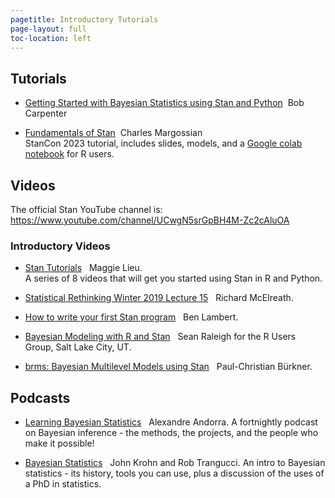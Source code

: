 ```yaml
---
pagetitle: Introductory Tutorials
page-layout: full
toc-location: left
---
```


## Tutorials

* [Getting Started with Bayesian Statistics using Stan and Python](https://github.com/bob-carpenter/stan-getting-started){target="_blank"} &nbsp;Bob Carpenter

* [Fundamentals of Stan](https://github.com/charlesm93/stanTutorial/tree/main/StanCon2023)  &nbsp;Charles Margossian</br>
StanCon 2023 tutorial, includes slides, models, and a [Google colab notebook](https://github.com/charlesm93/stanTutorial/blob/main/StanCon2023/Stan_tutorial.ipynb) for R users.


## Videos

The official Stan YouTube channel is:  [https://www.youtube.com/channel/UCwgN5srGpBH4M-Zc2cAluOA](https://www.youtube.com/channel/UCwgN5srGpBH4M-Zc2cAluOA){target="_blank"}

### Introductory Videos

* [Stan Tutorials](https://www.youtube.com/playlist?list=PLCrWEzJgSUqwL85xIj1wubGdY15C5Gf7H){target="_blank"} &nbsp; Maggie Lieu.</br>
A series of 8 videos that will get you started using Stan in R and Python.

* [Statistical Rethinking Winter 2019 Lecture 15](https://www.youtube.com/watch?v=AALYPv5xSos&list=PLCrWEzJgSUqzcQOaXB_Sz0hIF5VsFeW86&index=1&pp=gAQBiAQB){target="_blank"} &nbsp; Richard McElreath.

* [How to write your first Stan program](https://youtu.be/YZZSYIx1-mw?si=7l1IBbmbQLPfwZAH){target="_blank"} &nbsp; Ben Lambert.

* [Bayesian Modeling with R and Stan](https://youtu.be/QqwCqPYbatA?si=9V24gXbdSg35kw8H){target="_blank"} &nbsp; Sean Raleigh for the R Users Group, Salt Lake City, UT.

* [brms: Bayesian Multilevel Models using Stan](https://www.youtube.com/watch?v=40o0_0XTB6E&list=PLCrWEzJgSUqzcQOaXB_Sz0hIF5VsFeW86&index=5&t=10s){target="_blank"} &nbsp; Paul-Christian B&uuml;rkner.


## Podcasts

* [Learning Bayesian Statistics](https://creators.spotify.com/pod/show/learn-bayes-stats){target="_blank"} &nbsp; Alexandre Andorra.
A fortnightly podcast on Bayesian inference - the methods, the projects, and the people who make it possible!

* [Bayesian Statistics](https://www.superdatascience.com/podcast/bayesian-statistics){target="_blank"} &nbsp; John Krohn and Rob Trangucci.
An intro to Bayesian statistics - its history, tools you can use, plus a discussion of the uses of a PhD in statistics.



